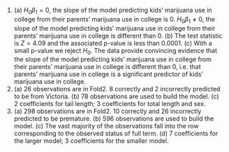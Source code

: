 1. \(a) $H_0 \beta_1 = 0$, the slope of the model predicting kids' marijuana use in college from their parents' marijuana use in college is 0. $H_0 \beta_1 \neq 0$, the slope of the model predicting kids' marijuana use in college from their parents' marijuana use in college is different than 0. (b) The test statistic is $Z = 4.09$ and the associated p-value is less than 0.0001. (c) With a small p-value we reject $H_0$. The data provide convincing evidence that the slope of the model predicting kids' marijuana use in college from their parents' marijuana use in college is different than 0, i.e. that parents' marijuana use in college is a significant predictor of kids' marijuana use in college.
\addtocounter{enumi}{1}

1. \(a) 26 observations are in Fold2. 8 correctly and 2 incorrectly predicted to be from Victoria. (b) 78 observations are used to build the model. (c) 2 coefficients for tail length; 3 coefficients for total length and sex.
\addtocounter{enumi}{1}

1. \(a) 298 observations are in Fold2. 10 correctly and 26 incorrectly predicted to be premature. (b) 596 observations are used to build the model. (c) The vast majority of the observations fall into the row corresponding to the observed status of full term. (d) 7 coefficients for the larger model; 3 coefficients for the smaller model.
\addtocounter{enumi}{1}
